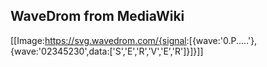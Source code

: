 == WaveDrom from MediaWiki ==


[[Image:https://svg.wavedrom.com/{signal:[{wave:'0.P.....'},{wave:'02345230',data:['S','E','R','V','E','R']}]}]]
